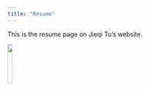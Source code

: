 ```yaml
---
title: "Resume"
---
```


This is the resume page on Jieqi Tu's website.

<img src="images/ID3.jpeg" style="width:15%">

